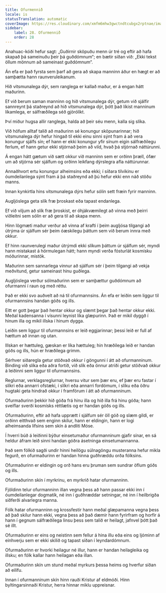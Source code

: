 ```yaml
---
title: Ofurmennið
locale: is
statusTranslation: automatic
coverImage: https://res.cloudinary.com/xmfm6mhw3gwctndtcubgx2rptnae/image/upload/v1741354419/small_cover_la_gran_rebelion_28716e29d2.webp
sidebar:
    label: 28. Ofurmennið
    order: 28
---
```

Anahuac-kóði hefur sagt: „Guðirnir sköpuðu menn úr tré og eftir að hafa skapað þá sameinuðu þeir þá guðdómnum“; en bætir síðan við: „Ekki tekst öllum mönnum að sameinast guðdómnum“.

Án efa er það fyrsta sem þarf að gera að skapa manninn áður en hægt er að samþætta hann raunveruleikanum.

Hið vitsmunalega dýr, sem ranglega er kallað maður, er á engan hátt maðurinn.

Ef við berum saman manninn og hið vitsmunalega dýr, getum við sjálfir sannreynt þá staðreynd að hið vitsmunalega dýr, þótt það líkist manninum líkamlega, er sálfræðilega séð gjörólíkt.

Því miður hugsa allir ranglega, halda að þeir séu menn, kalla sig slíka.

Við höfum alltaf talið að maðurinn sé konungur sköpunarinnar; hið vitsmunalega dýr hefur hingað til ekki einu sinni sýnt fram á að vera konungur sjálfs sín; ef hann er ekki konungur yfir sínum eigin sálfræðilegu ferlum, ef hann getur ekki stjórnað þeim að vild, hvað þá stjórnað náttúrunni.

Á engan hátt gætum við sætt okkur við manninn sem er orðinn þræll, ófær um að stjórna sér sjálfum og orðinn leikfang dýrslegra afla náttúrunnar.

Annaðhvort ertu konungur alheimsins eða ekki; í síðara tilvikinu er óumdeilanlega sýnt fram á þá staðreynd að þú hefur ekki enn náð stöðu manns.

Innan kynkirtla hins vitsmunalega dýrs hefur sólin sett fræin fyrir manninn.

Augljóslega geta slík fræ þroskast eða tapast endanlega.

Ef við viljum að slík fræ þroskist, er óhjákvæmilegt að vinna með þeirri viðleitni sem sólin er að gera til að skapa menn.

Hinn lögmæti maður verður að vinna af krafti í þeim augljósa tilgangi að útrýma úr sjálfum sér þeim óæskilegu þáttum sem við berum innra með okkur.

Ef hinn raunverulegi maður útrýmdi ekki slíkum þáttum úr sjálfum sér, myndi hann mistakast á hörmulegan hátt; hann myndi verða fósturlát kosmísku móðurinnar, mistök.

Maðurinn sem sannarlega vinnur að sjálfum sér í þeim tilgangi að vekja meðvitund, getur sameinast hinu guðlega.

Augljóslega verður sólmaðurinn sem er samþættur guðdómnum að ofurmanni í raun og með réttu.

Það er ekki svo auðvelt að ná til ofurmannsins. Án efa er leiðin sem liggur til ofurmannsins handan góðs og ills.

Eitt er gott þegar það hentar okkur og slæmt þegar það hentar okkur ekki. Meðal kadensanna í vísunni leynist líka glæpurinn. Það er mikil dyggð í hinum illa og mikil illska í hinum dygga.

Leiðin sem liggur til ofurmannsins er leið eggjarinnar; þessi leið er full af hættum að innan og utan.

Illskan er hættuleg, gæskan er líka hættuleg; hin hræðilega leið er handan góðs og ills, hún er hræðilega grimm.

Sérhver siðaregla getur stöðvað okkur í göngunni í átt að ofurmanninum. Binding við slíka eða aðra fortíð, við slík eða önnur atriði getur stöðvað okkur á leiðinni sem liggur til ofurmannsins.

Reglurnar, verklagsreglurnar, hversu vitur sem þær eru, ef þær eru fastar í slíkri eða annarri ofstæki, í slíkri eða annarri fordómum, í slíku eða öðru hugtaki geta hindrað okkur í framförum í átt að ofurmanninum.

Ofurmaðurinn þekkir hið góða frá hinu illa og hið illa frá hinu góða; hann sveiflar sverði kosmísks réttlætis og er handan góðs og ills.

Ofurmaðurinn, eftir að hafa upprætt í sjálfum sér öll góð og slæm gildi, er orðinn eitthvað sem enginn skilur, hann er eldingin, hann er logi alheimsanda lífsins sem skín á andliti Móse.

Í hverri búð á leiðinni býður einsetumaður ofurmanninum gjafir sínar, en sá heldur áfram leið sinni handan góðra ásetninga einsetumannanna.

Það sem fólkið sagði undir hinni heilögu súlnagöngu musteranna hefur mikla fegurð, en ofurmaðurinn er handan hinna guðhræddu orða fólksins.

Ofurmaðurinn er eldingin og orð hans eru þruman sem sundrar öflum góðs og ills.

Ofurmaðurinn skín í myrkrinu, en myrkrið hatar ofurmanninn.

Fjöldinn telur ofurmanninn illan vegna þess að hann passar ekki inn í óumdeilanlegar dogmatík, né inn í guðhræddar setningar, né inn í heilbrigða siðferði alvarlegra manna.

Fólk hatar ofurmanninn og krossfestir hann meðal glæpamanna vegna þess að það skilur hann ekki, vegna þess að það dæmir hann fyrirfram og horfir á hann í gegnum sálfræðilega linsu þess sem talið er heilagt, jafnvel þótt það sé illt.

Ofurmaðurinn er eins og neistinn sem fellur á hina illu eða eins og ljóminn af einhverju sem er ekki skilið og tapast síðan í leyndardómnum.

Ofurmaðurinn er hvorki heilagur né illur, hann er handan heilagleika og illsku; en fólk kallar hann heilagan eða illan.

Ofurmaðurinn skín um stund meðal myrkurs þessa heims og hverfur síðan að eilífu.

Innan í ofurmanninum skín hinn rauði Kristur af eldmóði. Hinn byltingarsinnaði Kristur, herra hinnar miklu uppreisnar.

